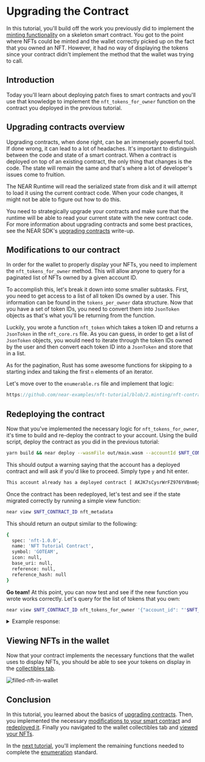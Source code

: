 # Upgrading the Contract

In this tutorial, you'll build off the work you previously did to implement the [minting functionality](/tutorials/nfts/minting) on a skeleton smart contract. You got to the point where NFTs could be minted and the wallet correctly picked up on the fact that you owned an NFT. However, it had no way of displaying the tokens since your contract didn't implement the method that the wallet was trying to call.

## Introduction

Today you'll learn about deploying patch fixes to smart contracts and you'll use that knowledge to implement the `nft_tokens_for_owner` function on the contract you deployed in the previous tutorial.

## Upgrading contracts overview

Upgrading contracts, when done right, can be an immensely powerful tool. If done wrong, it can lead to a lot of headaches. It's important to distinguish between the code and state of a smart contract. When a contract is deployed on top of an existing contract, the only thing that changes is the code. The state will remain the same and that's where a lot of developer's issues come to fruition.

The NEAR Runtime will read the serialized state from disk and it will attempt to load it using the current contract code. When your code changes, it might not be able to figure out how to do this.

You need to strategically upgrade your contracts and make sure that the runtime will be able to read your current state with the new contract code. For more information about upgrading contracts and some best practices, see the NEAR SDK's [upgrading contracts](https://www.near-sdk.io/upgrading/prototyping) write-up.

## Modifications to our contract

In order for the wallet to properly display your NFTs, you need to implement the `nft_tokens_for_owner` method. This will allow anyone to query for a paginated list of NFTs owned by a given account ID.

To accomplish this, let's break it down into some smaller subtasks. First, you need to get access to a list of all token IDs owned by a user. This information can be found in the `tokens_per_owner` data structure. Now that you have a set of token IDs, you need to convert them into `JsonToken` objects as that's what you'll be returning from the function.

Luckily, you wrote a function `nft_token` which takes a token ID and returns a `JsonToken` in the `nft_core.rs` file. As you can guess, in order to get a list of `JsonToken` objects, you would need to iterate through the token IDs owned by the user and then convert each token ID into a `JsonToken` and store that in a list.

As for the pagination, Rust has some awesome functions for skipping to a starting index and taking the first `n` elements of an iterator.

Let's move over to the `enumerable.rs` file and implement that logic:

```rust reference
https://github.com/near-examples/nft-tutorial/blob/2.minting/nft-contract/src/enumeration.rs#L32-L62
```

## Redeploying the contract

Now that you've implemented the necessary logic for `nft_tokens_for_owner`, it's time to build and re-deploy the contract to your account. Using the build script, deploy the contract as you did in the previous tutorial:

```bash
yarn build && near deploy --wasmFile out/main.wasm --accountId $NFT_CONTRACT_ID
```

This should output a warning saying that the account has a deployed contract and will ask if you'd like to proceed. Simply type `y` and hit enter.

```bash
This account already has a deployed contract [ AKJK7sCysrWrFZ976YVBnm6yzmJuKLzdAyssfzK9yLsa ]. Do you want to proceed? (y/n)
```

Once the contract has been redeployed, let's test and see if the state migrated correctly by running a simple view function:

```bash
near view $NFT_CONTRACT_ID nft_metadata
```

This should return an output similar to the following:

```bash
{
  spec: 'nft-1.0.0',
  name: 'NFT Tutorial Contract',
  symbol: 'GOTEAM',
  icon: null,
  base_uri: null,
  reference: null,
  reference_hash: null
}
```

**Go team!** At this point, you can now test and see if the new function you wrote works correctly. Let's query for the list of tokens that you own:

```bash
near view $NFT_CONTRACT_ID nft_tokens_for_owner '{"account_id": "'$NFT_CONTRACT_ID'", "limit": 5}'
```

<details>
<summary>Example response: </summary>

```bash
[
  {
    token_id: 'token-1',
    owner_id: 'goteam.examples.testnet',
    metadata: {
      title: 'My Non Fungible Team Token',
      description: 'The Team Most Certainly Goes :)',
      media: 'https://bafybeiftczwrtyr3k7a2k4vutd3amkwsmaqyhrdzlhvpt33dyjivufqusq.ipfs.dweb.link/goteam-gif.gif',
      media_hash: null,
      copies: null,
      issued_at: null,
      expires_at: null,
      starts_at: null,
      updated_at: null,
      extra: null,
      reference: null,
      reference_hash: null
    }
  }
]
```

</details>

## Viewing NFTs in the wallet

Now that your contract implements the necessary functions that the wallet uses to display NFTs, you should be able to see your tokens on display in the [collectibles tab](https://wallet.testnet.near.org/?tab=collectibles).

![filled-nft-in-wallet](https://docs.near.org/docs/assets/nfts/filled-nft-in-wallet.png)

## Conclusion

In this tutorial, you learned about the basics of [upgrading contracts](#upgrading-contracts). Then, you implemented the necessary [modifications to your smart contract](#modifications-to-contract) and [redeployed it](#redeploying-contract). Finally you navigated to the wallet collectibles tab and [viewed your NFTs](#viewing-nfts-in-wallet).

In the [next tutorial](/tutorials/nfts/enumeration), you'll implement the remaining functions needed to complete the [enumeration](https://nomicon.io/Standards/NonFungibleToken/Enumeration.html) standard.
